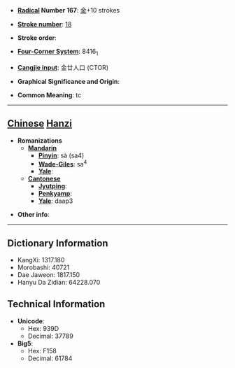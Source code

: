 * '''[[Wiktionary:Chinese radical index| Radical]] Number 167''': [[Wiktionary:Chinese radical index 金|金]]+10 strokes

* '''[[Wiktionary:Chinese total strokes index|Stroke number]]''': [[Wiktionary:Chinese total strokes index 18|18]]

* '''Stroke order''': 

* '''[[Wiktionary:Chinese four corner index|Four-Corner System]]''': 8416<sub>1</sub>

* '''[[Wiktionary:Chinese Cangjie index|Cangjie input]]''': 金廿人口 (CTOR)

* '''Graphical Significance and Origin''': 

* '''Common Meaning''': tc

----

== [[Chinese]] [[Hanzi]] ==

* '''Romanizations'''
** '''[[Mandarin]]'''
*** '''[[Pinyin]]''': sà (sa4)
*** '''[[Wade-Giles]]''': sa<sup>4</sup>
*** '''[[Yale]]''': 
** '''[[Cantonese]]'''
*** '''[[Jyutping]]''':
*** '''[[Penkyamp]]''': 
*** '''[[Yale]]''': daap3

* '''Other info''': 

----

== Dictionary Information ==

* KangXi: 1317.180
* Morobashi: 40721
* Dae Jaweon: 1817.150
* Hanyu Da Zidian: 64228.070

== Technical Information ==

* '''Unicode''':
** Hex: 939D
** Decimal: 37789
* '''Big5''':
** Hex: F158
** Decimal: 61784